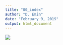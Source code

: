 ```yaml
---
title: "00_index"
author: "D. Emin"
date: "February 9, 2019"
output: html_document
---
```


![](visuals/Poster_A0_final.png)